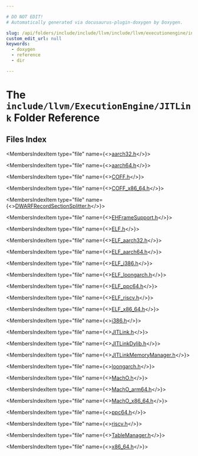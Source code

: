 ```yaml
---

# DO NOT EDIT!
# Automatically generated via docusaurus-plugin-doxygen by Doxygen.

slug: /api/folders/include/include/llvm/include/llvm/executionengine/include/llvm/executionengine/jitlink
custom_edit_url: null
keywords:
  - doxygen
  - reference
  - dir

---
```





# The `include/llvm/ExecutionEngine/JITLink` Folder Reference

<DoxygenPage pluginConfig={pluginConfig}>



## Files Index

<MembersIndex>

<MembersIndexItem
  type="file"
  name={<><a href="/docs/api/files/include/include/llvm/include/llvm/executionengine/include/llvm/executionengine/jitlink/aarch32-h">aarch32.h</a></>}>
</MembersIndexItem>

<MembersIndexItem
  type="file"
  name={<><a href="/docs/api/files/include/include/llvm/include/llvm/executionengine/include/llvm/executionengine/jitlink/aarch64-h">aarch64.h</a></>}>
</MembersIndexItem>

<MembersIndexItem
  type="file"
  name={<><a href="/docs/api/files/include/include/llvm/include/llvm/executionengine/include/llvm/executionengine/jitlink/coff-h">COFF.h</a></>}>
</MembersIndexItem>

<MembersIndexItem
  type="file"
  name={<><a href="/docs/api/files/include/include/llvm/include/llvm/executionengine/include/llvm/executionengine/jitlink/coff-x86-64-h">COFF_x86_64.h</a></>}>
</MembersIndexItem>

<MembersIndexItem
  type="file"
  name={<><a href="/docs/api/files/include/include/llvm/include/llvm/executionengine/include/llvm/executionengine/jitlink/dwarfrecordsectionsplitter-h">DWARFRecordSectionSplitter.h</a></>}>
</MembersIndexItem>

<MembersIndexItem
  type="file"
  name={<><a href="/docs/api/files/include/include/llvm/include/llvm/executionengine/include/llvm/executionengine/jitlink/ehframesupport-h">EHFrameSupport.h</a></>}>
</MembersIndexItem>

<MembersIndexItem
  type="file"
  name={<><a href="/docs/api/files/include/include/llvm/include/llvm/executionengine/include/llvm/executionengine/jitlink/elf-h">ELF.h</a></>}>
</MembersIndexItem>

<MembersIndexItem
  type="file"
  name={<><a href="/docs/api/files/include/include/llvm/include/llvm/executionengine/include/llvm/executionengine/jitlink/elf-aarch32-h">ELF_aarch32.h</a></>}>
</MembersIndexItem>

<MembersIndexItem
  type="file"
  name={<><a href="/docs/api/files/include/include/llvm/include/llvm/executionengine/include/llvm/executionengine/jitlink/elf-aarch64-h">ELF_aarch64.h</a></>}>
</MembersIndexItem>

<MembersIndexItem
  type="file"
  name={<><a href="/docs/api/files/include/include/llvm/include/llvm/executionengine/include/llvm/executionengine/jitlink/elf-i386-h">ELF_i386.h</a></>}>
</MembersIndexItem>

<MembersIndexItem
  type="file"
  name={<><a href="/docs/api/files/include/include/llvm/include/llvm/executionengine/include/llvm/executionengine/jitlink/elf-loongarch-h">ELF_loongarch.h</a></>}>
</MembersIndexItem>

<MembersIndexItem
  type="file"
  name={<><a href="/docs/api/files/include/include/llvm/include/llvm/executionengine/include/llvm/executionengine/jitlink/elf-ppc64-h">ELF_ppc64.h</a></>}>
</MembersIndexItem>

<MembersIndexItem
  type="file"
  name={<><a href="/docs/api/files/include/include/llvm/include/llvm/executionengine/include/llvm/executionengine/jitlink/elf-riscv-h">ELF_riscv.h</a></>}>
</MembersIndexItem>

<MembersIndexItem
  type="file"
  name={<><a href="/docs/api/files/include/include/llvm/include/llvm/executionengine/include/llvm/executionengine/jitlink/elf-x86-64-h">ELF_x86_64.h</a></>}>
</MembersIndexItem>

<MembersIndexItem
  type="file"
  name={<><a href="/docs/api/files/include/include/llvm/include/llvm/executionengine/include/llvm/executionengine/jitlink/i386-h">i386.h</a></>}>
</MembersIndexItem>

<MembersIndexItem
  type="file"
  name={<><a href="/docs/api/files/include/include/llvm/include/llvm/executionengine/include/llvm/executionengine/jitlink/jitlink-h">JITLink.h</a></>}>
</MembersIndexItem>

<MembersIndexItem
  type="file"
  name={<><a href="/docs/api/files/include/include/llvm/include/llvm/executionengine/include/llvm/executionengine/jitlink/jitlinkdylib-h">JITLinkDylib.h</a></>}>
</MembersIndexItem>

<MembersIndexItem
  type="file"
  name={<><a href="/docs/api/files/include/include/llvm/include/llvm/executionengine/include/llvm/executionengine/jitlink/jitlinkmemorymanager-h">JITLinkMemoryManager.h</a></>}>
</MembersIndexItem>

<MembersIndexItem
  type="file"
  name={<><a href="/docs/api/files/include/include/llvm/include/llvm/executionengine/include/llvm/executionengine/jitlink/loongarch-h">loongarch.h</a></>}>
</MembersIndexItem>

<MembersIndexItem
  type="file"
  name={<><a href="/docs/api/files/include/include/llvm/include/llvm/executionengine/include/llvm/executionengine/jitlink/macho-h">MachO.h</a></>}>
</MembersIndexItem>

<MembersIndexItem
  type="file"
  name={<><a href="/docs/api/files/include/include/llvm/include/llvm/executionengine/include/llvm/executionengine/jitlink/macho-arm64-h">MachO_arm64.h</a></>}>
</MembersIndexItem>

<MembersIndexItem
  type="file"
  name={<><a href="/docs/api/files/include/include/llvm/include/llvm/executionengine/include/llvm/executionengine/jitlink/macho-x86-64-h">MachO_x86_64.h</a></>}>
</MembersIndexItem>

<MembersIndexItem
  type="file"
  name={<><a href="/docs/api/files/include/include/llvm/include/llvm/executionengine/include/llvm/executionengine/jitlink/ppc64-h">ppc64.h</a></>}>
</MembersIndexItem>

<MembersIndexItem
  type="file"
  name={<><a href="/docs/api/files/include/include/llvm/include/llvm/executionengine/include/llvm/executionengine/jitlink/riscv-h">riscv.h</a></>}>
</MembersIndexItem>

<MembersIndexItem
  type="file"
  name={<><a href="/docs/api/files/include/include/llvm/include/llvm/executionengine/include/llvm/executionengine/jitlink/tablemanager-h">TableManager.h</a></>}>
</MembersIndexItem>

<MembersIndexItem
  type="file"
  name={<><a href="/docs/api/files/include/include/llvm/include/llvm/executionengine/include/llvm/executionengine/jitlink/x86-64-h">x86_64.h</a></>}>
</MembersIndexItem>

</MembersIndex>


</DoxygenPage>
